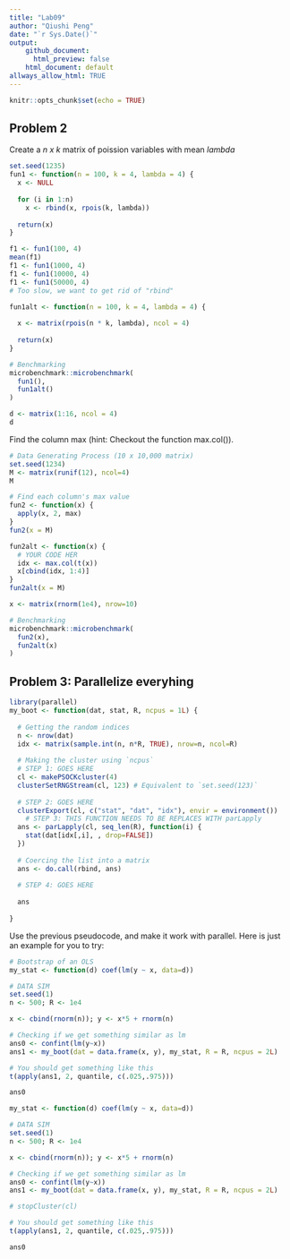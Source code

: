 ```yaml
---
title: "Lab09"
author: "Qiushi Peng"
date: "`r Sys.Date()`"
output: 
    github_document:
      html_preview: false
    html_document: default
allways_allow_html: TRUE
---
```


```r
knitr::opts_chunk$set(echo = TRUE)
```

## Problem 2

Create a *n x k* matrix of poission variables with mean *lambda*
```r
set.seed(1235)
fun1 <- function(n = 100, k = 4, lambda = 4) {
  x <- NULL
  
  for (i in 1:n)
    x <- rbind(x, rpois(k, lambda))
  
  return(x)
}

f1 <- fun1(100, 4)
mean(f1)
f1 <- fun1(1000, 4)
f1 <- fun1(10000, 4)
f1 <- fun1(50000, 4)
# Too slow, we want to get rid of "rbind"

fun1alt <- function(n = 100, k = 4, lambda = 4) {
  
  x <- matrix(rpois(n * k, lambda), ncol = 4)
  
  return(x)
}

# Benchmarking
microbenchmark::microbenchmark(
  fun1(),
  fun1alt()
)
```

```r
d <- matrix(1:16, ncol = 4)
d
```

Find the column max (hint: Checkout the function max.col()).

```r
# Data Generating Process (10 x 10,000 matrix)
set.seed(1234)
M <- matrix(runif(12), ncol=4)
M

# Find each column's max value
fun2 <- function(x) {
  apply(x, 2, max)
}
fun2(x = M)

fun2alt <- function(x) {
  # YOUR CODE HER
  idx <- max.col(t(x))
  x[cbind(idx, 1:4)]
}
fun2alt(x = M)

x <- matrix(rnorm(1e4), nrow=10)

# Benchmarking
microbenchmark::microbenchmark(
  fun2(x),
  fun2alt(x)
)
```

## Problem 3: Parallelize everyhing

```r
library(parallel)
my_boot <- function(dat, stat, R, ncpus = 1L) {
  
  # Getting the random indices
  n <- nrow(dat)
  idx <- matrix(sample.int(n, n*R, TRUE), nrow=n, ncol=R)
 
  # Making the cluster using `ncpus`
  # STEP 1: GOES HERE
  cl <- makePSOCKcluster(4) 
  clusterSetRNGStream(cl, 123) # Equivalent to `set.seed(123)`
  
  # STEP 2: GOES HERE
  clusterExport(cl, c("stat", "dat", "idx"), envir = environment())
    # STEP 3: THIS FUNCTION NEEDS TO BE REPLACES WITH parLapply
  ans <- parLapply(cl, seq_len(R), function(i) {
    stat(dat[idx[,i], , drop=FALSE])
  })
  
  # Coercing the list into a matrix
  ans <- do.call(rbind, ans)
  
  # STEP 4: GOES HERE
  
  ans
  
}
```

Use the previous pseudocode, and make it work with parallel. Here is just an example for you to try:
```r
# Bootstrap of an OLS
my_stat <- function(d) coef(lm(y ~ x, data=d))

# DATA SIM
set.seed(1)
n <- 500; R <- 1e4

x <- cbind(rnorm(n)); y <- x*5 + rnorm(n)

# Checking if we get something similar as lm
ans0 <- confint(lm(y~x))
ans1 <- my_boot(dat = data.frame(x, y), my_stat, R = R, ncpus = 2L)

# You should get something like this
t(apply(ans1, 2, quantile, c(.025,.975)))

ans0

my_stat <- function(d) coef(lm(y ~ x, data=d))

# DATA SIM
set.seed(1)
n <- 500; R <- 1e4

x <- cbind(rnorm(n)); y <- x*5 + rnorm(n)

# Checking if we get something similar as lm
ans0 <- confint(lm(y~x))
ans1 <- my_boot(dat = data.frame(x, y), my_stat, R = R, ncpus = 2L)

# stopCluster(cl)

# You should get something like this
t(apply(ans1, 2, quantile, c(.025,.975)))

ans0

```

